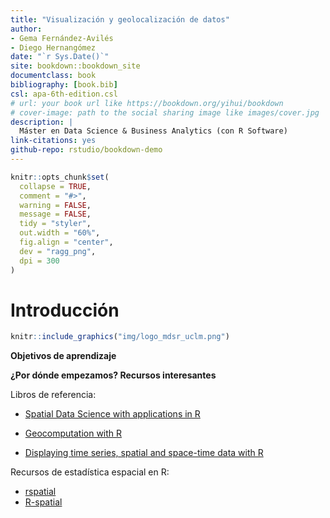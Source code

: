 ```yaml
--- 
title: "Visualización y geolocalización de datos"
author:
- Gema Fernández-Avilés
- Diego Hernangómez
date: "`r Sys.Date()`"
site: bookdown::bookdown_site
documentclass: book
bibliography: [book.bib]
csl: apa-6th-edition.csl
# url: your book url like https://bookdown.org/yihui/bookdown
# cover-image: path to the social sharing image like images/cover.jpg
description: |
  Máster en Data Science & Business Analytics (con R Software)
link-citations: yes
github-repo: rstudio/bookdown-demo
---
```


```r
knitr::opts_chunk$set(
  collapse = TRUE,
  comment = "#>",
  warning = FALSE,
  message = FALSE,
  tidy = "styler",
  out.width = "60%",
  fig.align = "center",
  dev = "ragg_png",
  dpi = 300
)


```

# Introducción {-}

```r
knitr::include_graphics("img/logo_mdsr_uclm.png")
```

**Objetivos de aprendizaje**

**¿Por dónde empezamos? Recursos interesantes**

Libros de referencia:

-   [Spatial Data Science with applications in
    R](https://keen-swartz-3146c4.netlify.app/)

-   [Geocomputation with R](https://geocompr.robinlovelace.net/)

-   [Displaying time series, spatial and space-time data with
    R](https://oscarperpinan.github.io/bookvis/)

Recursos de estadística espacial en R:

-   [rspatial](https://rspatial.org/)
-   [R-spatial](https://r-spatial.org/projects/)


